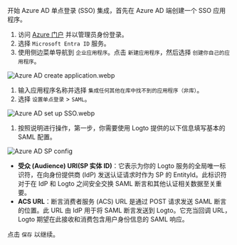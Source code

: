 开始 Azure AD 单点登录 (SSO) 集成，首先在 Azure AD 端创建一个 SSO 应用程序。

1. 访问 [Azure 门户](https://portal.azure.com/) 并以管理员身份登录。
2. 选择 `Microsoft Entra ID` 服务。
3. 使用侧边菜单导航到 `企业应用程序`。点击 `新建应用程序`，然后选择 `创建你自己的应用程序`。

![Azure AD create application.webp](./assets/azure_ad_create_application.webp)

1. 输入应用程序名称并选择 `集成任何其他在库中找不到的应用程序（非库）`。
2. 选择 `设置单点登录` > `SAML`。

![Azure AD set up SSO.webp](./assets/azure_ad_set_up_single_sign_on.webp)

1. 按照说明进行操作，第一步，你需要使用 Logto 提供的以下信息填写基本的 SAML 配置。

![Azure AD SP config](./assets/azure_ad_sp_config.webp)

- **受众 (Audience) URI(SP 实体 ID)**：它表示为你的 Logto 服务的全局唯一标识符，在向身份提供商 (IdP) 发送认证请求时作为 SP 的 EntityId。此标识符对于在 IdP 和 Logto 之间安全交换 SAML 断言和其他认证相关数据至关重要。
- **ACS URL**：断言消费者服务 (ACS) URL 是通过 POST 请求发送 SAML 断言的位置。此 URL 由 IdP 用于将 SAML 断言发送到 Logto。它充当回调 URL，Logto 期望在此接收和消费包含用户身份信息的 SAML 响应。

点击 `保存` 以继续。
